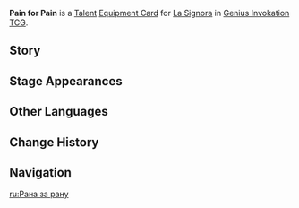 {{Genius Invokation TCG Infobox
|id = 221021
|image = Pain for Pain Equipment Card.png
|type = Equipment Card
|group = Talent
|character = La Signora
|skill = 
|effect = Can only be played if your active character is '''La Signora''': When entering play, generate 3 Elemental Dice of the same Type as '''La Signora'''. When this character takes at least 3 DMG: Negates 1 DMG, then apply '''Sheer Cold''' or '''Blazing Heat''' to the opposing active character based on La Signora's state. (Once per Round)
|matching = 3
|element = 
|source1 = Achieve victory within 5 Rounds in [[Genius Invokation TCG/Stage/Little Rose/Bouquet of the Crimson Witch of Embers|Bouquet of the Crimson Witch of Embers]]
|source2 = Achieve victory with characters defeated less than twice during the battle in [[Genius Invokation TCG/Stage/Little Rose/Bouquet of the Crimson Witch of Embers|Bouquet of the Crimson Witch of Embers]]
}}
'''Pain for Pain''' is a [[Talent Card|Talent]] [[Equipment Card]] for [[La Signora (Character Card)|La Signora]] in [[Genius Invokation TCG]].

==Story==
{{Description|"You too will experience this suffering."|title=La Signora: Pain for Pain}}

==Stage Appearances==
{{Genius Invokation TCG Stage Appearances}}

==Other Languages==
{{Other Languages
|en      = Pain for Pain
|zhs     = 苦痛奉还
|zhs_rm  = 
|zht     = 苦痛奉還
|zht_rm  = 
|zh_tl   = 
|ja      = 苦痛返上
|ja_rm   = Kutsuu Henjou
|ja_tl   = 
|ko      = 고통 반환
|ko_rm   = 
|ko_tl   = 
|es      = Retribución del sufrimiento
|es_tl   = Retribution of Suffering
|fr      = Talion de la douleur
|fr_tl   = Retaliation of Pain
|ru      = Рана за рану
|ru_tl   = 
|th      = Pain for Pain
|vi      = Hoàn Trả Đau Thương
|vi_tl   = 
|de      = Schmerz für Schmerz
|de_tl   = Pain for Pain
|id      = Pain for Pain
|pt      = Retribuição da Dor
|pt_tl   = 
|tr      = Acının İntikamı
|tr_tl   = 
|it      = Sofferenza per sofferenza
|it_tl   = 
}}

==Change History==
{{Change History|4.3}}

==Navigation==
{{Genius Invokation TCG Navbox|Equipment Card}}

[[ru:Рана за рану]]